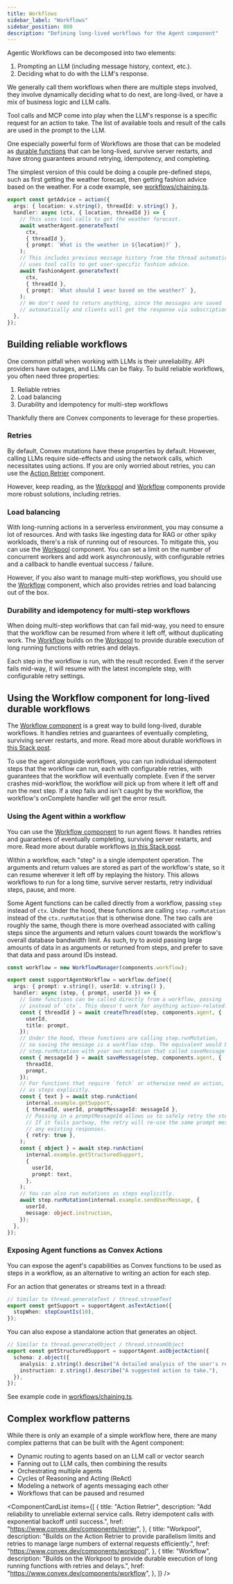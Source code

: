 ```yaml
---
title: Workflows
sidebar_label: "Workflows"
sidebar_position: 800
description: "Defining long-lived workflows for the Agent component"
---
```


Agentic Workflows can be decomposed into two elements:

1. Prompting an LLM (including message history, context, etc.).
2. Deciding what to do with the LLM's response.

We generally call them workflows when there are multiple steps involved, they
involve dynamically deciding what to do next, are long-lived, or have a mix of
business logic and LLM calls.

Tool calls and MCP come into play when the LLM's response is a specific request
for an action to take. The list of available tools and result of the calls are
used in the prompt to the LLM.

One especially powerful form of Workflows are those that can be modeled as
[durable functions](https://stack.convex.dev/durable-workflows-and-strong-guarantees)
that can be long-lived, survive server restarts, and have strong guarantees
around retrying, idempotency, and completing.

The simplest version of this could be doing a couple pre-defined steps, such as
first getting the weather forecast, then getting fashion advice based on the
weather. For a code example, see
[workflows/chaining.ts](../example/convex/workflows/chaining.ts).

```ts
export const getAdvice = action({
  args: { location: v.string(), threadId: v.string() },
  handler: async (ctx, { location, threadId }) => {
    // This uses tool calls to get the weather forecast.
    await weatherAgent.generateText(
      ctx,
      { threadId },
      { prompt: `What is the weather in ${location}?` },
    );
    // This includes previous message history from the thread automatically and
    // uses tool calls to get user-specific fashion advice.
    await fashionAgent.generateText(
      ctx,
      { threadId },
      { prompt: `What should I wear based on the weather?` },
    );
    // We don't need to return anything, since the messages are saved
    // automatically and clients will get the response via subscriptions.
  },
});
```

## Building reliable workflows

One common pitfall when working with LLMs is their unreliability. API providers
have outages, and LLMs can be flaky. To build reliable workflows, you often need
three properties:

1. Reliable retries
2. Load balancing
3. Durability and idempotency for multi-step workflows

Thankfully there are Convex components to leverage for these properties.

### Retries

By default, Convex mutations have these properties by default. However, calling
LLMs require side-effects and using the network calls, which necessitates using
actions. If you are only worried about retries, you can use the
[Action Retrier](https://convex.dev/components/retrier) component.

However, keep reading, as the [Workpool](https://convex.dev/components/workpool)
and [Workflow](https://convex.dev/components/workflow) components provide more
robust solutions, including retries.

### Load balancing

With long-running actions in a serverless environment, you may consume a lot of
resources. And with tasks like ingesting data for RAG or other spiky workloads,
there's a risk of running out of resources. To mitigate this, you can use the
[Workpool](https://convex.dev/components/workpool) component. You can set a
limit on the number of concurrent workers and add work asynchronously, with
configurable retries and a callback to handle eventual success / failure.

However, if you also want to manage multi-step workflows, you should use the
[Workflow](https://convex.dev/components/workflow) component, which also
provides retries and load balancing out of the box.

### Durability and idempotency for multi-step workflows

When doing multi-step workflows that can fail mid-way, you need to ensure that
the workflow can be resumed from where it left off, without duplicating work.
The [Workflow](https://convex.dev/components/workflow) builds on the
[Workpool](https://convex.dev/components/workpool) to provide durable execution
of long running functions with retries and delays.

Each step in the workflow is run, with the result recorded. Even if the server
fails mid-way, it will resume with the latest incomplete step, with configurable
retry settings.

## Using the Workflow component for long-lived durable workflows

The [Workflow component](https://convex.dev/components/workflow) is a great way
to build long-lived, durable workflows. It handles retries and guarantees of
eventually completing, surviving server restarts, and more. Read more about
durable workflows in
[this Stack post](https://stack.convex.dev/durable-workflows-and-strong-guarantees).

To use the agent alongside workflows, you can run individual idempotent steps
that the workflow can run, each with configurable retries, with guarantees that
the workflow will eventually complete. Even if the server crashes mid-workflow,
the workflow will pick up from where it left off and run the next step. If a
step fails and isn't caught by the workflow, the workflow's onComplete handler
will get the error result.

### Using the Agent within a workflow

You can use the [Workflow component](https://convex.dev/components/workflow) to
run agent flows. It handles retries and guarantees of eventually completing,
surviving server restarts, and more. Read more about durable workflows
[in this Stack post](https://stack.convex.dev/durable-workflows-and-strong-guarantees).

Within a workflow, each "step" is a single idempotent operation. The arguments
and return values are stored as part of the workflow's state, so it can resume
wherever it left off by replaying the history. This allows workflows to run for
a long time, survive server restarts, retry individual steps, pause, and more.

Some Agent functions can be called directly from a workflow, passing `step`
instead of `ctx`. Under the hood, these functions are calling `step.runMutation`
instead of the `ctx.runMutation` that is otherwise done. The two calls are
roughly the same, though there is more overhead associated with calling steps
since the arguments and return values count towards the workflow's overall
database bandwidth limit. As such, try to avoid passing large amounts of data in
as arguments or returned from steps, and prefer to save that data and pass
around IDs instead.

```ts
const workflow = new WorkflowManager(components.workflow);

export const supportAgentWorkflow = workflow.define({
  args: { prompt: v.string(), userId: v.string() },
  handler: async (step, { prompt, userId }) => {
    // Some functions can be called directly from a workflow, passing `step`
    // instead of `ctx`. This doesn't work for anything action-related.
    const { threadId } = await createThread(step, components.agent, {
      userId,
      title: prompt,
    });
    // Under the hood, these functions are calling step.runMutation,
    // so saving the message is a workflow step. The equivalent would be to call
    // step.runMutation with your own mutation that called saveMessage with ctx.
    const { messageId } = await saveMessage(step, components.agent, {
      threadId,
      prompt,
    });
    // For functions that require `fetch` or otherwise need an action, run them
    // as steps explicitly.
    const { text } = await step.runAction(
      internal.example.getSupport,
      { threadId, userId, promptMessageId: messageId },
      // Passing in a promptMessageId allows us to safely retry the step.
      // If it fails partway, the retry will re-use the same prompt message and
      // any existing responses.
      { retry: true },
    );
    const { object } = await step.runAction(
      internal.example.getStructuredSupport,
      {
        userId,
        prompt: text,
      },
    );
    // You can also run mutations as steps explicitly.
    await step.runMutation(internal.example.sendUserMessage, {
      userId,
      message: object.instruction,
    });
  },
});
```

### Exposing Agent functions as Convex Actions

You can expose the agent's capabilities as Convex functions to be used as steps
in a workflow, as an alternative to writing an action for each step.

For an action that generates or streams text in a thread:

```ts
// Similar to thread.generateText / thread.streamText
export const getSupport = supportAgent.asTextAction({
  stopWhen: stepCountIs(10),
});
```

You can also expose a standalone action that generates an object.

```ts
// Similar to thread.generateObject / thread.streamObject
export const getStructuredSupport = supportAgent.asObjectAction({
  schema: z.object({
    analysis: z.string().describe("A detailed analysis of the user's request."),
    instruction: z.string().describe("A suggested action to take."),
  }),
});
```

See example code in
[workflows/chaining.ts](../example/convex/workflows/chaining.ts).

## Complex workflow patterns

While there is only an example of a simple workflow here, there are many complex
patterns that can be built with the Agent component:

- Dynamic routing to agents based on an LLM call or vector search
- Fanning out to LLM calls, then combining the results
- Orchestrating multiple agents
- Cycles of Reasoning and Acting (ReAct)
- Modeling a network of agents messaging each other
- Workflows that can be paused and resumed


<ComponentCardList
  items={[
    {
      title: "Action Retrier",
      description:
        "Add reliability to unreliable external service calls. Retry idempotent calls with exponential backoff until success.",
      href: "https://www.convex.dev/components/retrier",
    },
    {
      title: "Workpool",
      description:
        "Builds on the Action Retrier to provide parallelism limits and retries to manage large numbers of external requests efficiently.",
      href: "https://www.convex.dev/components/workpool",
    },
    {
      title: "Workflow",
      description:
        "Builds on the Workpool to provide durable execution of long running functions with retries and delays.",
      href: "https://www.convex.dev/components/workflow",
    },
  ]}
/>
